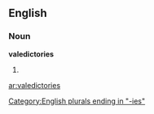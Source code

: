 ==English==

===Noun===
'''valedictories'''

# {{plural of|[[valedictory]]}}

[[Category:English plurals ending in "-ies"]]

[[ar:valedictories]]